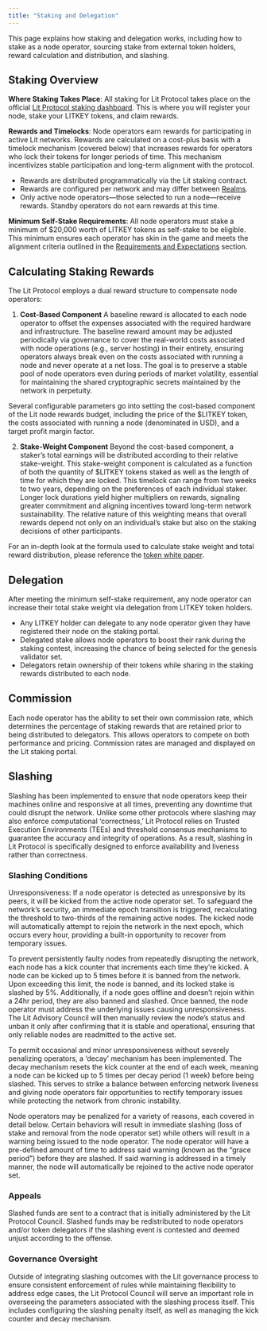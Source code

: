 ```yaml
---
title: "Staking and Delegation"
---
```


This page explains how staking and delegation works, including how to stake as a node operator, sourcing stake from external token holders, reward calculation and distribution, and slashing.

## Staking Overview

**Where Staking Takes Place**: All staking for Lit Protocol takes place on the official [Lit Protocol staking dashboard](https://staking.litprotocol.com/). This is where you will register your node, stake your LITKEY tokens, and claim rewards.

**Rewards and Timelocks**: Node operators earn rewards for participating in active Lit networks. Rewards are calculated on a cost-plus basis with a timelock mechanism (covered below) that increases rewards for operators who lock their tokens for longer periods of time. This mechanism incentivizes stable participation and long-term alignment with the protocol.

- Rewards are distributed programmatically via the Lit staking contract.
- Rewards are configured per network and may differ between [Realms](https://spark.litprotocol.com/enhancing-threshold-security-and-performance-at-scale-introducing-shadow-splicing/).
- Only active node operators—those selected to run a node—receive rewards. Standby operators do not earn rewards at this time.

**Minimum Self-Stake Requirements**: All node operators must stake a minimum of $20,000 worth of LITKEY tokens as self-stake to be eligible. This minimum ensures each operator has skin in the game and meets the alignment criteria outlined in the [Requirements and Expectations](/node-ops/requirements) section.

## Calculating Staking Rewards

The Lit Protocol employs a dual reward structure to compensate node operators:

1. **Cost-Based Component**
A baseline reward is allocated to each node operator to offset the expenses associated with the required hardware and infrastructure. The baseline reward amount may be adjusted periodically via governance to cover the real-world costs associated with node operations (e.g., server hosting) in their entirety, ensuring operators always break even on the costs associated with running a node and never operate at a net loss. The goal is to preserve a stable pool of node operators even during periods of market volatility, essential for maintaining the shared cryptographic secrets maintained by the network in perpetuity. 

Several configurable parameters go into setting the cost-based component of the Lit node rewards budget, including the price of the $LITKEY token, the costs associated with running a node (denominated in USD), and a target profit margin factor. 

2. **Stake-Weight Component**
Beyond the cost-based component, a staker’s total earnings will be distributed according to their relative stake-weight. This stake-weight component is calculated as a function of both the quantity of $LITKEY tokens staked as well as the length of time for which they are locked. This timelock can range from two weeks to two years, depending on the preferences of each individual staker. Longer lock durations yield higher multipliers on rewards, signaling greater commitment and aligning incentives toward long-term network sustainability. The relative nature of this weighting means that overall rewards depend not only on an individual’s stake but also on the staking decisions of other participants.

For an in-depth look at the formula used to calculate stake weight and total reward distribution, please reference the [token white paper](https://github.com/LIT-Protocol/LITKEY-Token-Paper-v1).

## Delegation

After meeting the minimum self-stake requirement, any node operator can increase their total stake weight via delegation from LITKEY token holders. 
- Any LITKEY holder can delegate to any node operator given they have registered their node on the staking portal.
- Delegated stake allows node operators to boost their rank during the staking contest, increasing the chance of being selected for the genesis validator set.
- Delegators retain ownership of their tokens while sharing in the staking rewards distributed to each node.

## Commission

Each node operator has the ability to set their own commission rate, which determines the percentage of staking rewards that are retained prior to being distributed to delegators. This allows operators to compete on both performance and pricing. Commission rates are managed and displayed on the Lit staking portal.

## Slashing

Slashing has been implemented to ensure that node operators keep their machines online and responsive at all times, preventing any downtime that could disrupt the network. Unlike some other protocols where slashing may also enforce computational ‘correctness,’ Lit Protocol relies on Trusted Execution Environments (TEEs) and threshold consensus mechanisms to guarantee the accuracy and integrity of operations. As a result, slashing in Lit Protocol is specifically designed to enforce availability and liveness rather than correctness.

### Slashing Conditions

Unresponsiveness: If a node operator is detected as unresponsive by its peers, it will be kicked from the active node operator set. To safeguard the network’s security, an immediate epoch transition is triggered, recalculating the threshold to two-thirds of the remaining active nodes. The kicked node will automatically attempt to rejoin the network in the next epoch, which occurs every hour, providing a built-in opportunity to recover from temporary issues.

To prevent persistently faulty nodes from repeatedly disrupting the network, each node has a kick counter that increments each time they’re kicked. A node can be kicked up to 5 times before it is banned from the network. Upon exceeding this limit, the node is banned, and its locked stake is slashed by 5%. Additionally, if a node goes offline and doesn’t rejoin within a 24hr period, they are also banned and slashed. Once banned, the node operator must address the underlying issues causing unresponsiveness. The Lit Advisory Council will then manually review the node’s status and unban it only after confirming that it is stable and operational, ensuring that only reliable nodes are readmitted to the active set.

To permit occasional and minor unresponsiveness without severely penalizing operators, a ‘decay’ mechanism has been implemented. The decay mechanism resets the kick counter at the end of each week, meaning a node can be kicked up to 5 times per decay period (1 week) before being slashed. This serves to strike a balance between enforcing network liveness and giving node operators fair opportunities to rectify temporary issues while protecting the network from chronic instability.

Node operators may be penalized for a variety of reasons, each covered in detail below. Certain behaviors will result in immediate slashing (loss of stake and removal from the node operator set) while others will result in a warning being issued to the node operator. The node operator will have a pre-defined amount of time to address said warning (known as the “grace period”) before they are slashed. If said warning is addressed in a timely manner, the node will automatically be rejoined to the active node operator set.

### Appeals

Slashed funds are sent to a contract that is initially administered by the Lit Protocol Council. Slashed funds may be redistributed to node operators and/or token delegators if the slashing event is contested and deemed unjust according to the offense.  

### Governance Oversight

Outside of integrating slashing outcomes with the Lit governance process to ensure consistent enforcement of rules while maintaining flexibility to address edge cases, the Lit Protocol Council will serve an important role in overseeing the parameters associated with the slashing process itself. This includes configuring the slashing penalty itself, as well as managing the kick counter and decay mechanism. 


